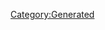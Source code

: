 {{Database/Costume/CostumeInfo
 |ID=145
 |DivaId=8
 |PrismCostumeId=5
 |Enabled=2
 |SkillId=5
 |EODICFLJAKO=False
 |AGBPBDODKBK=1
 |HMCOGDICFNB=1
 |LevelMax=4
 |HGBJODBCJDA=4
 |EGLDFPILJLG=0
 |GLEEPAFMPLO=False
 |IIELLEPEEFH=950
}}
[[Category:Generated]]
